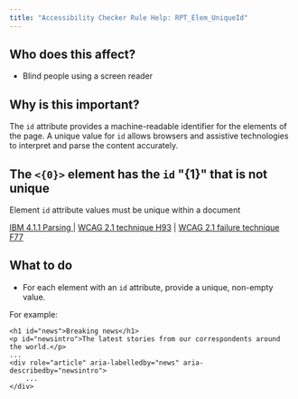 ```yaml
---
title: "Accessibility Checker Rule Help: RPT_Elem_UniqueId"
---
```


<div className="toolHelp">
<Row>
<Column colLg={5} colMd={3} colSm={4} className="toolLeft">

## Who does this affect?

 * Blind people using a screen reader

## Why is this important?

The `id` attribute provides a machine-readable identifier for the elements of the page. A unique value for `id` allows browsers and assistive technologies to interpret and parse the content accurately.

</Column>
<Column colLg={11} colMd={5} colSm={4} className="toolMain">

<div id="locLevel"></div>

## The `<{0}>` element has the `id` \"{1}\" that is not unique
Element `id` attribute values must be unique within a document

[IBM 4.1.1 Parsing ](http://www.ibm.com/able/guidelines/ci162/parsing.html) | [WCAG 2.1 technique H93](https://www.w3.org/WAI/WCAG21/Techniques/html/H93) | [WCAG 2.1 failure technique F77](https://www.w3.org/WAI/WCAG21/Techniques/failures/F77)

<div id="locSnippet"></div>

## What to do

 * For each element with an `id` attribute, provide a unique, non-empty value.

For example:

```
<h1 id="news">Breaking news</h1>
<p id="newsintro">The latest stories from our correspondents around the world.</p>
...
<div role="article" aria-labelledby="news" aria-describedby="newsintro">
    ...
</div>
```
</Column>
</Row>
</div>

